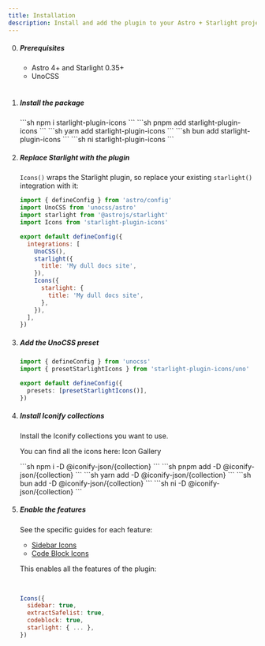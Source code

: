```yaml
---
title: Installation
description: Install and add the plugin to your Astro + Starlight project.
---
```



<Steps>

0. ##### Prerequisites

    - Astro 4+ and Starlight 0.35+
    - UnoCSS
    <br />

1. ##### Install the package

    <Tabs syncKey="pkg">
      <TabItem label="npm">
        ```sh
        npm i starlight-plugin-icons
        ```
      </TabItem>
      <TabItem label="pnpm">
        ```sh
        pnpm add starlight-plugin-icons
        ```
      </TabItem>
      <TabItem label="yarn">
        ```sh
        yarn add starlight-plugin-icons
        ```
      </TabItem>
      <TabItem label="bun">
        ```sh
        bun add starlight-plugin-icons
        ```
      </TabItem>
      <TabItem label="ni">
        ```sh
        ni starlight-plugin-icons
        ```
      </TabItem>
    </Tabs>

2. ##### Replace Starlight with the plugin

    `Icons()` wraps the Starlight plugin, so replace your existing `starlight()` integration with it:

    ```js title="astro.config.mjs" del={3,9-11} ins={4,12-16}
    import { defineConfig } from 'astro/config'
    import UnoCSS from 'unocss/astro'
    import starlight from '@astrojs/starlight'
    import Icons from 'starlight-plugin-icons'

    export default defineConfig({
      integrations: [
        UnoCSS(),
        starlight({
          title: 'My dull docs site',
        }),
        Icons({
          starlight: {
            title: 'My dull docs site',
          },
        }),
      ],
    })
    ```

3. ##### Add the UnoCSS preset

    ```ts title="uno.config.ts"
    import { defineConfig } from 'unocss'
    import { presetStarlightIcons } from 'starlight-plugin-icons/uno'

    export default defineConfig({
      presets: [presetStarlightIcons()],
    })
    ```

4. ##### Install Iconify collections

    Install the Iconify collections you want to use.

    You can find all the icons here: <Link href="https://icones.js.org/">Icon Gallery</Link>

    <Tabs syncKey="pkg">
      <TabItem label="npm">
        ```sh
        npm i -D @iconify-json/{collection}
        ```
      </TabItem>
      <TabItem label="pnpm">
        ```sh
        pnpm add -D @iconify-json/{collection}
        ```
      </TabItem>
      <TabItem label="yarn">
        ```sh
        yarn add -D @iconify-json/{collection}
        ```
      </TabItem>
      <TabItem label="bun">
        ```sh
        bun add -D @iconify-json/{collection}
        ```
      </TabItem>
      <TabItem label="ni">
        ```sh
        ni -D @iconify-json/{collection}
        ```
      </TabItem>
    </Tabs>

5. ##### Enable the features

    See the specific guides for each feature:
    - [Sidebar Icons](../guides/sidebar-icons)
    - [Code Block Icons](../../guides/codeblock-icons)

    This enables all the features of the plugin:

    <br />

    ```js title="astro.config.mjs" ins={2-4}
    Icons({
      sidebar: true,
      extractSafelist: true,
      codeblock: true,
      starlight: { ... },
    })
    ```

</Steps>

